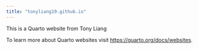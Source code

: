 ```yaml
---
title: "tonyliang19.github.io"
---
```


This is a Quarto website from Tony Liang

To learn more about Quarto websites visit <https://quarto.org/docs/websites>.
